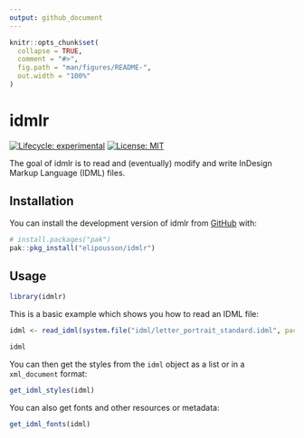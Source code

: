 ```yaml
---
output: github_document
---
```


<!-- README.md is generated from README.Rmd. Please edit that file -->

```r
knitr::opts_chunk$set(
  collapse = TRUE,
  comment = "#>",
  fig.path = "man/figures/README-",
  out.width = "100%"
)
```

# idmlr

<!-- badges: start -->
[![Lifecycle: experimental](https://img.shields.io/badge/lifecycle-experimental-orange.svg)](https://lifecycle.r-lib.org/articles/stages.html#experimental) [![License: MIT](https://img.shields.io/badge/License-MIT-yellow.svg)](https://opensource.org/licenses/MIT)
<!-- badges: end -->

The goal of idmlr is to read and (eventually) modify and write InDesign Markup Language (IDML) files.

## Installation

You can install the development version of idmlr from [GitHub](https://github.com/) with:

``` r
# install.packages("pak")
pak::pkg_install("elipousson/idmlr")
```

## Usage

```r
library(idmlr)
```

This is a basic example which shows you how to read an IDML file:

```r
idml <- read_idml(system.file("idml/letter_portrait_standard.idml", package = "idmlr"))

idml
```

You can then get the styles from the `idml` object as a list or in a `xml_document` format:

```r
get_idml_styles(idml)
```

You can also get fonts and other resources or metadata:

```r
get_idml_fonts(idml)
```
